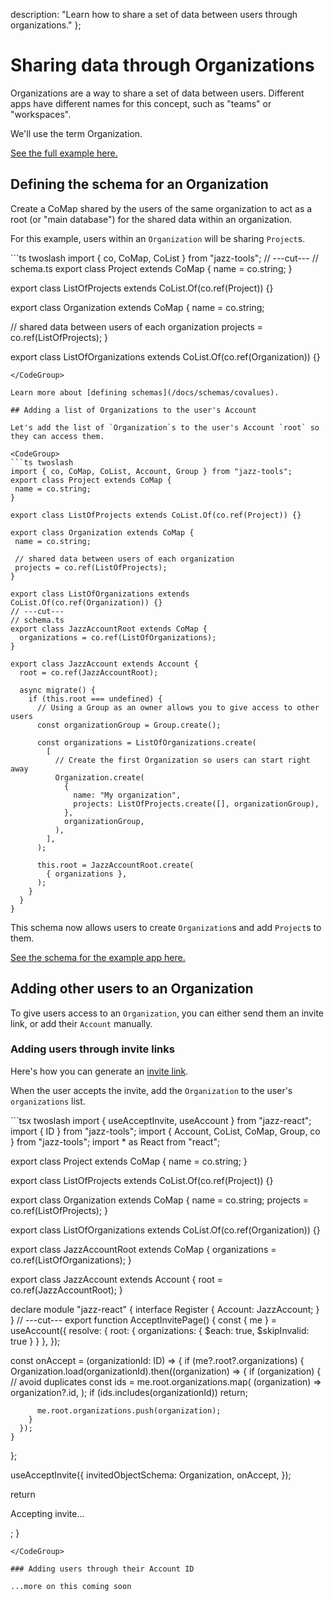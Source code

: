   description: "Learn how to share a set of data between users through organizations."
};


# Sharing data through Organizations

Organizations are a way to share a set of data between users.
Different apps have different names for this concept, such as "teams" or "workspaces".

We'll use the term Organization.

[See the full example here.](https://github.com/garden-co/jazz/tree/main/examples/organization)

## Defining the schema for an Organization

Create a CoMap shared by the users of the same organization to act as a root (or "main database") for the shared data within an organization.

For this example, users within an `Organization` will be sharing `Project`s.

<CodeGroup>
```ts twoslash
import { co, CoMap, CoList } from "jazz-tools";
// ---cut---
// schema.ts
export class Project extends CoMap {
  name = co.string;
}

export class ListOfProjects extends CoList.Of(co.ref(Project)) {}

export class Organization extends CoMap {
  name = co.string;

  // shared data between users of each organization
  projects = co.ref(ListOfProjects);
}

export class ListOfOrganizations extends CoList.Of(co.ref(Organization)) {}
```
</CodeGroup>

Learn more about [defining schemas](/docs/schemas/covalues).

## Adding a list of Organizations to the user's Account

Let's add the list of `Organization`s to the user's Account `root` so they can access them.

<CodeGroup>
```ts twoslash
import { co, CoMap, CoList, Account, Group } from "jazz-tools";
export class Project extends CoMap {
 name = co.string;
}

export class ListOfProjects extends CoList.Of(co.ref(Project)) {}

export class Organization extends CoMap {
 name = co.string;

 // shared data between users of each organization
 projects = co.ref(ListOfProjects);
}

export class ListOfOrganizations extends CoList.Of(co.ref(Organization)) {}
// ---cut---
// schema.ts
export class JazzAccountRoot extends CoMap {
  organizations = co.ref(ListOfOrganizations);
}

export class JazzAccount extends Account {
  root = co.ref(JazzAccountRoot);

  async migrate() {
    if (this.root === undefined) {
      // Using a Group as an owner allows you to give access to other users
      const organizationGroup = Group.create();

      const organizations = ListOfOrganizations.create(
        [
          // Create the first Organization so users can start right away
          Organization.create(
            {
              name: "My organization",
              projects: ListOfProjects.create([], organizationGroup),
            },
            organizationGroup,
          ),
        ],
      );

      this.root = JazzAccountRoot.create(
        { organizations },
      );
    }
  }
}
```
</CodeGroup>

This schema now allows users to create `Organization`s and add `Project`s to them.

[See the schema for the example app here.](https://github.com/garden-co/jazz/blob/main/examples/organization/src/schema.ts)

## Adding other users to an Organization

To give users access to an `Organization`, you can either send them an invite link, or
add their `Account` manually.

### Adding users through invite links

Here's how you can generate an [invite link](/docs/groups/sharing#invites).

When the user accepts the invite, add the `Organization` to the user's `organizations` list.

<CodeGroup>
```tsx twoslash
import { useAcceptInvite, useAccount } from "jazz-react";
import { ID } from "jazz-tools";
import { Account, CoList, CoMap, Group, co } from "jazz-tools";
import * as React from "react";

export class Project extends CoMap {
  name = co.string;
}

export class ListOfProjects extends CoList.Of(co.ref(Project)) {}

export class Organization extends CoMap {
  name = co.string;
  projects = co.ref(ListOfProjects);
}

export class ListOfOrganizations extends CoList.Of(co.ref(Organization)) {}

export class JazzAccountRoot extends CoMap {
  organizations = co.ref(ListOfOrganizations);
}

export class JazzAccount extends Account {
  root = co.ref(JazzAccountRoot);
}

declare module "jazz-react" {
  interface Register {
    Account: JazzAccount;
  }
}
// ---cut---
export function AcceptInvitePage() {
  const { me } = useAccount({
    resolve: { root: { organizations: { $each: true, $skipInvalid: true } } },
  });

  const onAccept = (organizationId: ID<Organization>) => {
    if (me?.root?.organizations) {
      Organization.load(organizationId).then((organization) => {
        if (organization) {
          // avoid duplicates
          const ids = me.root.organizations.map(
            (organization) => organization?.id,
          );
          if (ids.includes(organizationId)) return;

          me.root.organizations.push(organization);
        }
      });
    }
  };

  useAcceptInvite({
    invitedObjectSchema: Organization,
    onAccept,
  });

  return <p>Accepting invite...</p>;
}
```
</CodeGroup>

### Adding users through their Account ID

...more on this coming soon
